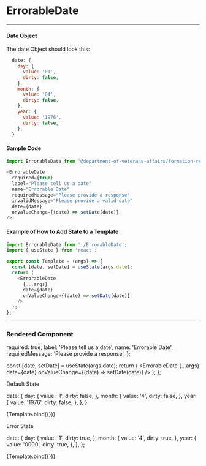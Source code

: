 <!--- ErrorableDate.stories.mdx -->


<Meta title="Library/ErrorableDate" component={ErrorableDate} />

# ErrorableDate

---

#### Date Object

The date Object should look this:

```javascript
  date: {
    day: {
      value: '01',
      dirty: false,
    },
    month: {
      value: '04',
      dirty: false,
    },
    year: {
      value: '1976',
      dirty: false,
    },
  }
```

#### Sample Code

```javascript
import ErrorableDate from '@department-of-veterans-affairs/formation-react/ErrorableDate';

<ErrorableDate
  required={true}
  label="Please tell us a date"
  name="Errorable Date"
  requiredMessage="Please provide a response"
  invalidMessage="Please provide a valid date"
  date={date}
  onValueChange={(date) => setDate(date)}
/>;
```

#### Example of How to Add State to a Template

```javascript
import ErrorableDate from './ErrorableDate';
import { useState } from 'react';

export const Template = (args) => {
  const [date, setDate] = useState(args.date);
  return (
    <ErrorableDate
      {...args}
      date={date}
      onValueChange={(date) => setDate(date)}
    />
  );
};
```

---

### Rendered Component

  required: true,
  label: 'Please tell us a date',
  name: 'Errorable Date',
  requiredMessage: 'Please provide a response',
};

  const [date, setDate] = useState(args.date);
  return (
    <ErrorableDate
      {...args}
      date={date}
      onValueChange={(date) => setDate(date)}
    />
  );
};

Default State

  date: {
    day: {
      value: '1',
      dirty: false,
    },
    month: {
      value: '4',
      dirty: false,
    },
    year: {
      value: '1976',
      dirty: false,
    },
  },
};

<Canvas>
  <Story name="Default" args={{ ...defaultArgs, ...defaultDate }}>
    {Template.bind({})}
  </Story>
</Canvas>

Error State

  date: {
    day: {
      value: '1',
      dirty: true,
    },
    month: {
      value: '4',
      dirty: true,
    },
    year: {
      value: '0000',
      dirty: true,
    },
  },
};

<Canvas>
  <Story name="Error" args={{ ...defaultArgs, ...errorDate }}>
    {Template.bind({})}
  </Story>
</Canvas>
